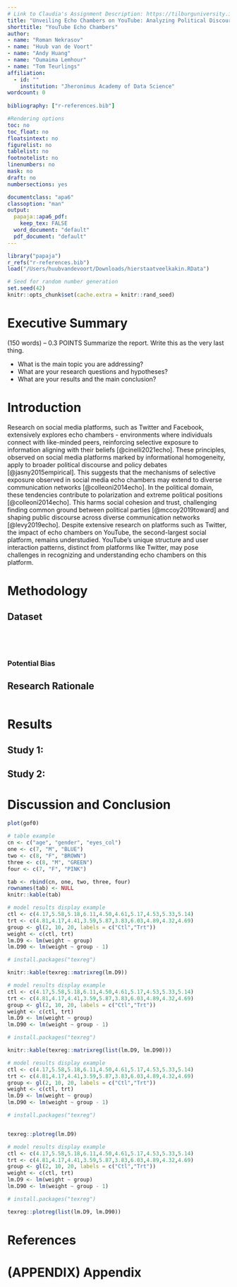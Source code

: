 ```yaml
---
# Link to Claudia's Assignment Description: https://tilburguniversity.instructure.com/courses/13565/pages/research-project-40-percent-of-your-grade
title: "Unveiling Echo Chambers on YouTube: Analyzing Political Discourse and Social Dynamics Through Advanced Quantitative Methods"
shorttitle: "YouTube Echo Chambers"
author:
- name: "Roman Nekrasov"
- name: "Huub van de Voort"
- name: "Andy Huang"
- name: "Oumaima Lemhour"
- name: "Tom Teurlings"
affiliation:
  - id: ""
    institution: "Jheronimus Academy of Data Science"
wordcount: 0
  
bibliography: ["r-references.bib"]

#Rendering options 
toc: no
toc_float: no
floatsintext: no
figurelist: no
tablelist: no
footnotelist: no
linenumbers: no
mask: no
draft: no
numbersections: yes

documentclass: "apa6"
classoption: "man"
output:
  papaja::apa6_pdf:
    keep_tex: FALSE
  word_document: "default"
  pdf_document: "default"
---
```


```r
library("papaja")
r_refs("r-references.bib")
load("/Users/huubvandevoort/Downloads/hierstaatveelkakin.RData")
```

```r
# Seed for random number generation
set.seed(42)
knitr::opts_chunk$set(cache.extra = knitr::rand_seed)
```
<!---
# Citations in papaja, detele appropriately later {-}

Add the bibtex entry in the .bib file. You can find the entries in Google scholar, but double check since it is not always correct.

Call the citations in the text:

Citation within parentheses [@cinelli2021echo]

Multiple citations [@R-papaja; @R-base]

In-text citations @R-papaja

Year only [-@R-base]

Only if your citation appears in the text it will also show up in the Reference list. Don't manually modify the Reference list.
-->
# Executive Summary {-}

(150 words) -- 0.3 POINTS Summarize the report. Write this as the very last thing.

- What is the main topic you are addressing?
- What are your research questions and hypotheses?
- What are your results and the main conclusion?

# Introduction
<!-- Dit heb ik gekopieerd omdat ik references wilde testen -->
Research on social media platforms, such as Twitter and Facebook, extensively explores echo chambers - environments where individuals connect with like-minded peers, reinforcing selective exposure to information aligning with their beliefs [@cinelli2021echo]. These principles, observed on social media platforms marked by informational homogeneity, apply to broader political discourse and policy debates [@jasny2015empirical]. This suggests that the mechanisms of selective exposure observed in social media echo chambers may extend to diverse communication networks [@colleoni2014echo]. In the political domain, these tendencies contribute to polarization and extreme political positions [@colleoni2014echo]. This harms social cohesion and trust, challenging finding common ground between political parties [@mccoy2019toward] and shaping public discourse across diverse communication networks [@levy2019echo]. Despite extensive research on platforms such as Twitter, the impact of echo chambers on YouTube, the second-largest social platform, remains understudied. YouTube's unique structure and user interaction patterns, distinct from platforms like Twitter, may pose challenges in recognizing and understanding echo chambers on this platform.

# Methodology

## Dataset
<!-- Network plot -->
```r

```

<!-- Degree distribution in -->
```r

```

<!-- Degree distribution out -->
```r

```

<!-- Table for reciprocal dyads -->
```r

```

### Potential Bias

## Research Rationale

<!-- Figure for displaying structrue of 030T -->
```r

```


# Results

## Study 1: {-}

## Study 2: {-}

# Discussion and Conclusion

```r
plot(gof0)
```


```r
# table example
cn <- c("age", "gender", "eyes_col")
one <- c(7, "M", "BLUE")
two <- c(8, "F", "BROWN")
three <- c(8, "M", "GREEN")
four <- c(7, "F", "PINK")

tab <- rbind(cn, one, two, three, four)
rownames(tab) <- NULL
knitr::kable(tab)
```


```r
# model results display example
ctl <- c(4.17,5.58,5.18,6.11,4.50,4.61,5.17,4.53,5.33,5.14)
trt <- c(4.81,4.17,4.41,3.59,5.87,3.83,6.03,4.89,4.32,4.69)
group <- gl(2, 10, 20, labels = c("Ctl","Trt"))
weight <- c(ctl, trt)
lm.D9 <- lm(weight ~ group)
lm.D90 <- lm(weight ~ group - 1)

# install.packages("texreg")

knitr::kable(texreg::matrixreg(lm.D9))


```


```r
# model results display example
ctl <- c(4.17,5.58,5.18,6.11,4.50,4.61,5.17,4.53,5.33,5.14)
trt <- c(4.81,4.17,4.41,3.59,5.87,3.83,6.03,4.89,4.32,4.69)
group <- gl(2, 10, 20, labels = c("Ctl","Trt"))
weight <- c(ctl, trt)
lm.D9 <- lm(weight ~ group)
lm.D90 <- lm(weight ~ group - 1)

# install.packages("texreg")

knitr::kable(texreg::matrixreg(list(lm.D9, lm.D90)))


```


```r
# model results display example
ctl <- c(4.17,5.58,5.18,6.11,4.50,4.61,5.17,4.53,5.33,5.14)
trt <- c(4.81,4.17,4.41,3.59,5.87,3.83,6.03,4.89,4.32,4.69)
group <- gl(2, 10, 20, labels = c("Ctl","Trt"))
weight <- c(ctl, trt)
lm.D9 <- lm(weight ~ group)
lm.D90 <- lm(weight ~ group - 1)

# install.packages("texreg")


texreg::plotreg(lm.D9)


```


```r
# model results display example
ctl <- c(4.17,5.58,5.18,6.11,4.50,4.61,5.17,4.53,5.33,5.14)
trt <- c(4.81,4.17,4.41,3.59,5.87,3.83,6.03,4.89,4.32,4.69)
group <- gl(2, 10, 20, labels = c("Ctl","Trt"))
weight <- c(ctl, trt)
lm.D9 <- lm(weight ~ group)
lm.D90 <- lm(weight ~ group - 1)

# install.packages("texreg")

texreg::plotreg(list(lm.D9, lm.D90))

```


\newpage

# References

```{=tex}
\begingroup
\setlength{\parindent}{-0.5in}
\setlength{\leftskip}{0.5in}
```
::: {#refs custom-style="Bibliography"}
:::

```{=tex}
\endgroup
```



\newpage

# (APPENDIX) Appendix {-}

```r
```
